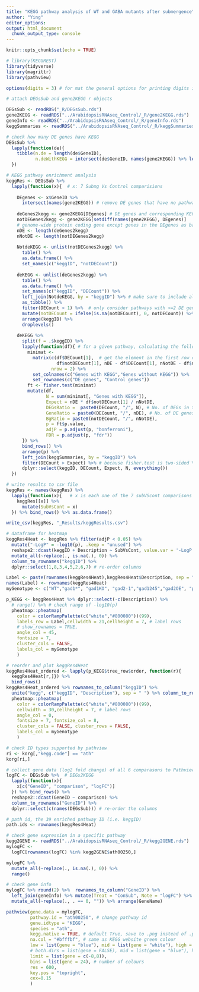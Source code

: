 ```yaml
---
title: "KEGG pathway analysis of WT and GABA mutants after submergence"
author: "Ying"
editor_options: 
output: html_document
  chunk_output_type: console
---
```


```r
knitr::opts_chunk$set(echo = TRUE)
```

```r
# library(KEGGREST)
library(tidyverse)
library(magrittr)
library(pathview)

options(digits = 3) # for mat the general options for printing digits in RStudio
```

```r
# attach DEGsSub and gene2KEGG r objects

DEGsSub <- readRDS("_R/DEGsSub.rds")
gene2KEGG <- readRDS("../ArabidopsisRNAseq_Control/_R/gene2KEGG.rds")
geneInfo <- readRDS("../ArabidopsisRNAseq_Control/_R/geneInfo.rds")
keggSummaries <- readRDS("../ArabidopsisRNAseq_Control/_R/keggSummaries.rds")

# check how many DE genes have KEGG 
DEGsSub %>%
  lapply(function(de){
    tibble(n.de = length(de$GeneID),
           n.deWithKEGG = intersect(de$GeneID, names(gene2KEGG)) %>% length())
  }) 

# KEGG pathway enrichment analysis
keggRes <- DEGsSub %>%
  lapply(function(x){  # x: 7 Submg Vs Control comparisions
    
    DEgenes <- x$GeneID %>% 
      intersect(names(gene2KEGG)) # remove DE genes that have no pathways
    
    deGenes2kegg <- gene2KEGG[DEgenes] # DE genes and corresponding KEGG
    notDEGenes2kegg <- gene2KEGG[setdiff(names(gene2KEGG), DEgenes)]
    # genome-wide protein coding gene except genes in the DEgenes as background
    nDE <- length(deGenes2kegg)
    nNotDE <- length(notDEGenes2kegg)
    
    NotdeKEGG <- unlist(notDEGenes2kegg) %>% 
      table() %>% 
      as.data.frame() %>% 
      set_names(c("keggID", "notDECount"))
    
    deKEGG <- unlist(deGenes2kegg) %>% 
      table() %>% 
      as.data.frame() %>% 
      set_names(c("keggID", "DECount")) %>% 
      left_join(NotdeKEGG, by = "keggID") %>% # make sure to include all pathways from deKEGG
      as_tibble() %>% 
      filter(DECount > 1) %>%  # only consider pathways with >=2 DE genes
      mutate(notDECount = ifelse(is.na(notDECount), 0, notDECount)) %>% # remove NAs in notDECount cells after left_join
      arrange(keggID) %>% 
      droplevels()
    
    deKEGG %>% 
      split(f = .$keggID) %>% 
      lapply(function(df){ # for a given pathway, calculating the following
        minimat <- 
          matrix(c(df$DECount[1],  # get the element in the first row of each column
                   df$notDECount[1], nDE - df$DECount[1], nNotDE - df$notDECount), 
                 nrow = 2) %>% 
          set_colnames(c("Genes with KEGG","Genes without KEGG")) %>% 
          set_rownames(c("DE genes", "Control genes"))
        ft <- fisher.test(minimat)
        mutate(df,
               N = sum(minimat[, "Genes with KEGG"]),
               Expect = nDE * df$notDECount[1] / nNotDE,
               DEGsRatio =  paste0(DECount, "/", N), # No. of DEGs in that pathway
               GeneRatio = paste0(DECount, "/", nDE), # No. of DE genes in that mutant
               BgRatio = paste0(notDECount, "/", nNotDE),
               p = ft$p.value,
               adjP = p.adjust(p, "bonferroni"),
               FDR = p.adjust(p, "fdr"))
      }) %>% 
      bind_rows() %>% 
      arrange(p) %>% 
      left_join(keggSummaries, by = "keggID") %>% 
      filter(DECount > Expect) %>% # because fisher.test is two-sided %>% 
      dplyr::select(keggID, DECount, Expect, N, everything())
  })

# write results to csv file
keggRes <- names(keggRes) %>% 
  lapply(function(x){   # x is each one of the 7 subVScont comparisons
    keggRes[[x]] %>% 
      mutate(SubVsCont = x)
  }) %>% bind_rows() %>% as.data.frame()

write_csv(keggRes, "_Results/keggResults.csv")
```

```r
# dataframe for heatmap
keggRes4Heat <- keggRes %>% filter(adjP < 0.05) %>% 
  mutate("-LogP" = -log10(p), .keep = "unused") %>% 
  reshape2::dcast(keggID + Description ~ SubVsCont, value.var = '-LogP') %>% 
  mutate_all(~replace(., is.na(.), 0)) %>% 
  column_to_rownames("keggID") %>% 
  dplyr::select(1,8,3,4,5,2,6,7) # re-order columns 

Label <- paste(rownames(keggRes4Heat),keggRes4Heat$Description, sep = " ")
names(Label) <- rownames(keggRes4Heat)
myGenotype <- c("WT","gad1*", "gad1KO", "gad2-1","gad1245","gad2OE", "pop2-8")

p_KEGG <- keggRes4Heat %>% dplyr::select(-c(Description)) %>% 
  # range() %>% # check range of -log10(p)
  pheatmap::pheatmap(
    color = colorRampPalette(c("white","#800080"))(99),
    labels_row = Label,cellwidth = 21,cellheight = 7, # label rows
    # show_rownames = TRUE,
    angle_col = 45,
    fontsize = 7, 
    cluster_cols = FALSE,
    labels_col = myGenotype
    )

# reorder and plot keggRes4Heat
keggRes4Heat_ordered <- lapply(p_KEGG$tree_row$order, function(r){
  keggRes4Heat[r,]}) %>% 
  bind_rows() 
keggRes4Heat_ordered %>% rownames_to_column("keggID") %>% 
  unite("kegg", c("keggID", "Description"), sep = " ") %>% column_to_rownames("kegg") %>% 
  pheatmap::pheatmap(
    color = colorRampPalette(c("white","#800080"))(99),
    cellwidth = 30,cellheight = 7, # label rows
    angle_col = 0,
    fontsize = 7, fontsize_col = 8,
    cluster_cols = FALSE, cluster_rows = FALSE,
    labels_col = myGenotype
    )
```

```r
# check ID types supported by pathview
ri <- korg[,"kegg.code"] == "ath"
korg[ri,]

# collect gene data (log2 fold change) of all 6 comparasons to Pathview 
logFC <- DEGsSub %>%  # DEGs2KEGG
  lapply(function(x){
    x[c("GeneID", "comparison", "logFC")]
  }) %>% bind_rows() %>%
  reshape2::dcast(GeneID ~ comparison) %>% 
  column_to_rownames("GeneID") %>% 
  dplyr::select(c(names(DEGsSub))) # re-order the columns

# path id, the 39 enriched pathway ID (i.e. keggID)
path.ids <- rownames(keggRes4Heat)

# check gene expression in a specific pathway 
kegg2GENE <- readRDS("../ArabidopsisRNAseq_Control/_R/kegg2GENE.rds")
mylogFC <-
  logFC[rownames(logFC) %in% kegg2GENE$ath00250,]

mylogFC %>% 
  mutate_all(~replace(., is.na(.), 0)) %>% 
  range()

# check gene info
mylogFC %>% round(2) %>%  rownames_to_column("GeneID") %>% 
  left_join(geneInfo) %>% mutate(Treat = "ConSub", Note = "logFC") %>% 
  mutate_all(~replace(., . == 0, "")) %>% arrange(GeneName)

pathview(gene.data = mylogFC, 
         pathway.id = "ath00250", # change pathway id
         gene.idtype = "KEGG",
         species = "ath",
         kegg.native = TRUE, # default True, save to .png instead of .pdf
         na.col = "#bfffbf", # same as KEGG website green colour
         low = list(gene = "blue"), mid = list(gene = "white"), high = list(gene = "red"), # two directions
         # both.dirs = list(gene = FALSE), mid = list(gene = "blue"), high = list(gene = "white"), # one direction
         limit = list(gene = c(-8,8)),    
         bins = list(gene = 24), # number of colours
         res = 600,
         key.pos = "topright",
         cex=0.15
         )
```
